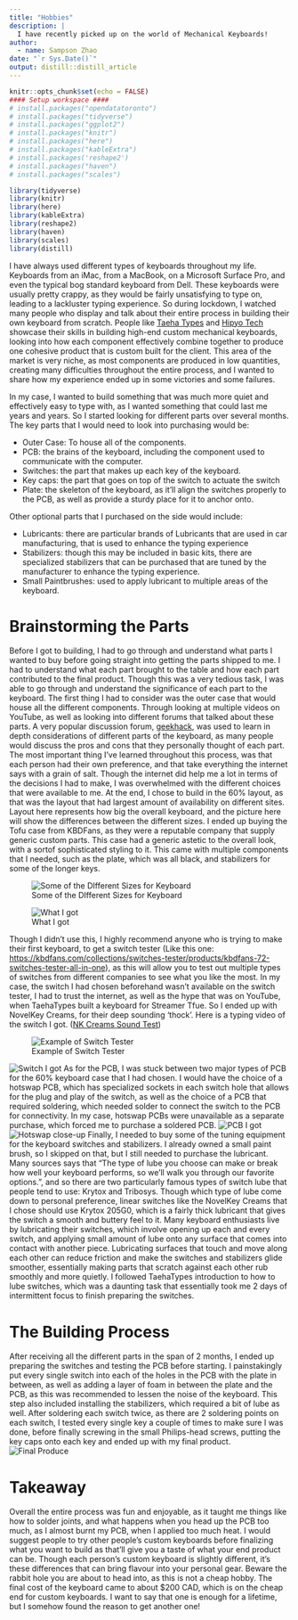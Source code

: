 ```yaml
---
title: "Hobbies"
description: |
  I have recently picked up on the world of Mechanical Keyboards!
author:
  - name: Sampson Zhao
date: "`r Sys.Date()`"
output: distill::distill_article
---
```


```r
knitr::opts_chunk$set(echo = FALSE)
#### Setup workspace ####
# install.packages("opendatatoronto")
# install.packages("tidyverse")
# install.packages("ggplot2")
# install.packages("knitr")
# install.packages("here")
# install.packages("kableExtra") 
# install.packages('reshape2')
# install.packages("haven")
# install.packages("scales")

library(tidyverse)
library(knitr)
library(here)
library(kableExtra)
library(reshape2)
library(haven)
library(scales)
library(distill)
```

I have always used different types of keyboards throughout my life. Keyboards from an iMac, from a MacBook, on a Microsoft Surface Pro, and even the typical bog standard keyboard from Dell. These keyboards were usually pretty crappy, as they would be fairly unsatisfying to type on, leading to a lackluster typing experience. So during lockdown, I watched many people who display and talk about their entire process in building their own keyboard from scratch. People like [Taeha Types](https://www.youtube.com/taehatypes) and [Hipyo Tech](https://www.youtube.com/c/HipyoTech) showcase their skills in building high-end custom mechanical keyboards, looking into how each component effectively combine together to produce one cohesive product that is custom built for the client. This area of the market is very niche, as most components are produced in low quantities, creating many difficulties throughout the entire process, and I wanted to share how my experience ended up in some victories and some failures. 

In my case, I wanted to build something that was much more quiet and effectively easy to type with, as I wanted something that could last me years and years. So I started looking for different parts over several months. The key parts that I would need to look into purchasing would be:

* Outer Case: To house all of the components.
* PCB: the brains of the keyboard, including the component used to communicate with the computer.
* Switches: the part that makes up each key of the keyboard.
* Key caps: the part that goes on top of the switch to actuate the switch
* Plate: the skeleton of the keyboard, as it'll align the switches properly to the PCB, as well as provide a sturdy place for it to anchor onto.

Other optional parts that I purchased on the side would include:

* Lubricants: there are particular brands of Lubricants that are used in car manufacturing, that is used to enhance the typing experience
* Stabilizers: though this may be included in basic kits, there are specialized stabilizers that can be purchased that are tuned by the manufacturer to enhance the typing experience.
* Small Paintbrushes: used to apply lubricant to multiple areas of the keyboard. 

# Brainstorming the Parts
Before I got to building, I had to go through and understand what parts I wanted to buy before going straight into getting the parts shipped to me. I had to understand what each part brought to the table and how each part contributed to the final product. Though this was a very tedious task, I was able to go through and understand the significance of each part to the keyboard. 
The first thing I had to consider was the outer case that would house all the different components. Through looking at multiple videos on YouTube, as well as looking into different forums that talked about these parts. A very popular discussion forum, [geekhack](https://geekhack.org/index.php), was used to learn in depth considerations of different parts of the keyboard, as many people would discuss the pros and cons that they personally thought of each part. The most important thing I've learned throughout this process, was that each person had their own preference, and that take everything the internet says with a grain of salt. Though the internet did help me a lot in terms of the decisions I had to make, I was overwhelmed with the different choices that were available to me. At the end, I chose to build in the 60% layout, as that was the layout that had largest amount of availability on different sites. Layout here represents how big the overall keyboard, and the picture here will show the differences between the different sizes. I ended up buying the Tofu case from KBDFans, as they were a reputable company that supply generic custom parts. This case had a generic astetic to the overall look, with a sortof sophisticated styling to it. This came with multiple components that I needed, such as the plate, which was all black, and stabilizers for some of the longer keys.

![Some of the DIfferent Sizes for Keyboard](20210527_mech-keyboard_layout.png)

![What I got](0_36fcf4f9-50e4-4de1-a329-dfdd688061ba_720x.jpg)

Though I didn't use this, I highly recommend anyone who is trying to make their first keyboard, to get a switch tester (Like this one: [https://kbdfans.com/collections/switches-tester/products/kbdfans-72-switches-tester-all-in-one](https://kbdfans.com/collections/switches-tester/products/kbdfans-72-switches-tester-all-in-one)), as this will allow you to test out multiple types of switches from different companies to see what you like the most. In my case, the switch I had chosen beforehand wasn't available on the switch tester, I had to trust the internet, as well as the hype that was on YouTube, when TaehaTypes built a keyboard for Streamer Tfue. So I ended up with NovelKey Creams, for their deep sounding 'thock'. Here is a typing video of the switch I got. ([NK Creams Sound Test](https://www.youtube.com/watch?v=P6gW18XE6EM))

![Example of Switch Tester](switchtester.jpg)

![Switch I got](nkcreams.jpg)
As for the PCB, I was stuck between two major types of PCB for the 60% keyboard case that I had chosen. I would have the choice of a hotswap PCB, which has specialized sockets in each switch hole that allows for the plug and play of the switch, as well as the choice of a PCB that required soldering, which needed solder to connect the switch to the PCB for connectivity. In my case, hotswap PCBs were unavailable as a separate purchase, which forced me to purchase a soldered PCB.
![PCB I got](dz60.jpg)
![Hotswap close-up](hotswapcloseup.jpg)
Finally, I needed to buy some of the tuning equipment for the keyboard switches and stabilizers. I already owned a small paint brush, so I skipped on that, but I still needed to purchase the lubricant. Many sources says that "The type of lube you choose can make or break how well your keyboard performs, so we’ll walk you through our favorite options.", and so there are two particularly famous types of switch lube that people tend to use: Krytox and Tribosys. Though which type of lube come down to personal preference, linear switches like the NovelKey Creams that I chose should use Krytox 205G0, which is a fairly thick lubricant that gives the switch a smooth and buttery feel to it. Many keyboard enthusiasts live by lubricating their switches, which involve opening up each and every switch, and applying small amount of lube onto any surface that comes into contact with another piece. Lubricating surfaces that touch and move along each other can reduce friction and make the switches and stabilizers glide smoother, essentially making parts that scratch against each other rub smoothly and more quietly. I followed TaehaTypes introduction to how to lube switches, which was a daunting task that essentially took me 2 days of intermittent focus to finish preparing the switches. 

# The Building Process
After receiving all the different parts in the span of 2 months, I ended up preparing the switches and testing the PCB before starting. I painstakingly put every single switch into each of the holes in the PCB with the plate in between, as well as adding a layer of foam in between the plate and the PCB, as this was recommended to lessen the noise of the keyboard. This step also included installing the stabilizers, which required a bit of lube as well. After soldering each switch twice, as there are 2 soldering points on each switch, I tested every single key a couple of times to make sure I was done, before finally screwing in the small Philips-head screws, putting the key caps onto each key and ended up with my final product. 
![Final Produce](IMG_1879.jpg)

# Takeaway
Overall the entire process was fun and enjoyable, as it taught me things like how to solder joints, and what happens when you head up the PCB too much, as I almost burnt my PCB, when I applied too much heat. I would suggest people to try other people's custom keyboards before finalizing what you want to build as that'll give you a taste of what your end product can be. Though each person's custom keyboard is slightly different, it's these differences that can bring flavour into your personal gear. Beware the rabbit hole you are about to head into, as this is not a cheap hobby. The final cost of the keyboard came to about $200 CAD, which is on the cheap end for custom keyboards. I want to say that one is enough for a lifetime, but I somehow found the reason to get another one!